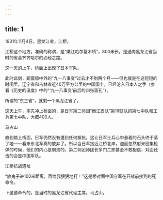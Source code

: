 ```yaml
---
---
---
```

title: 1
---



1931年11月4日，黑龙江省，江桥。

江桥这个地方，准确的称谓，是“嫩江哈尔葛木桥”，800米长，是通向黑龙江省当时的省会齐齐哈尔的必经之路。

这一天的上午，桥面上出现了日本军队。

此时此刻，距震惊中外的“九一八事变”过去才不到两个月——但也就是在这短短的时间里，辽宁省和吉林省近40万平方公里的中国国土，已经沦入日本人之手（参看《历史的温度》中的“‘九一八事变’前后的四张面孔”）。

所谓的“东三省”，就剩一个黑龙江省了。

这天上午，率先冲上桥面的，是日军第二师团“嫩江支队”第16联队的第七中队和工兵第七中队，大概400人。

马占山



直到踏上桥面，日军仍然没有遭到任何抵抗，这让日军士兵心中悬着的石头终于落了地——看来东北军真的放弃了。所以当日军接近江桥北岸，迎面忽然射来密集枪弹的时候，他们的内心是崩溃的。第二师团师团长多门二郎甚至不敢相信，对面还击的会是中国军队。

江桥抗战遗址



“放鬼子进100米距离，再给我狠狠地打！”这是桥对面中国守军在开战前接到的死命令。

下这道命令的，是当时的黑龙江省代理主席，马占山。